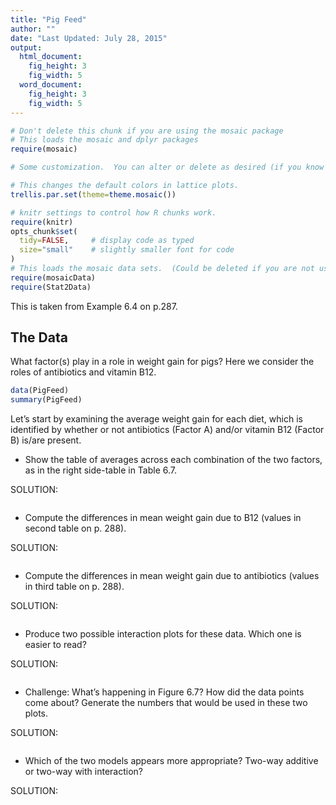 ```yaml
---
title: "Pig Feed"
author: ""
date: "Last Updated: July 28, 2015"
output: 
  html_document:
    fig_height: 3
    fig_width: 5
  word_document:
    fig_height: 3
    fig_width: 5
---
```


```r
# Don't delete this chunk if you are using the mosaic package
# This loads the mosaic and dplyr packages
require(mosaic)
```

```r
# Some customization.  You can alter or delete as desired (if you know what you are doing).

# This changes the default colors in lattice plots.
trellis.par.set(theme=theme.mosaic())  

# knitr settings to control how R chunks work.
require(knitr)
opts_chunk$set(
  tidy=FALSE,     # display code as typed
  size="small"    # slightly smaller font for code
)
# This loads the mosaic data sets.  (Could be deleted if you are not using them.)
require(mosaicData)                
require(Stat2Data)
```

This is taken from Example 6.4 on p.287. 

## The Data

What factor(s) play in a role in weight gain for pigs? Here we consider the roles of antibiotics and vitamin B12.

```r
data(PigFeed)
summary(PigFeed)
```

Let's start by examining the average weight gain for each diet, which is identified by whether or not antibiotics (Factor A) and/or vitamin B12 (Factor B) is/are present.

* Show the table of averages across each combination of the two factors, as in the right side-table in Table 6.7.

SOLUTION:

```r

```

* Compute the differences in mean weight gain due to B12 (values in second table on p. 288).

SOLUTION:

```r

```

* Compute the differences in mean weight gain due to antibiotics (values in third table on p. 288).

SOLUTION:

```r

```

* Produce two possible interaction plots for these data. Which one is easier to read?

SOLUTION:

```r

```

* Challenge: What's happening in Figure 6.7? How did the data points come about? Generate the numbers that would be used in these two plots.

SOLUTION: 

```r

```

* Which of the two models appears more appropriate? Two-way additive or two-way with interaction?

SOLUTION:

```r

```

